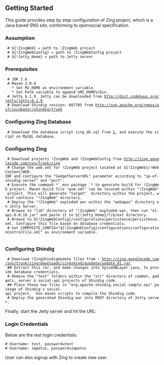 ==Getting Started==

This guide provides step by step configuration of Zing project, which is a Java based SNS site, conforming to opensocial specification.
===Assumption===
  # ${!ZingWeb} = path to !ZingWeb project
  # ${!ZingWebConfig} = path to !ZingWebConfig project
  # ${!Jetty_Home} = path to Jetty server

===Prerequisites===
  # JDK 1.6 
  # Maven 2.0.9
    * Set M2_HOME as environment variable.
    * Set Path variable to append %M2_HOME%/bin.
  # Jetty 6.1.9. Jetty can be downloaded from http://dist.codehaus.org/jetty/jetty-6.1.9
  # Download Shindig revison: 687705 from http://svn.apache.org/repos/asf/incubator/shindig/trunk

===Configuring Zing Database===
  # Download the database script zing_db.sql from [http://zing.googlecode.com/svn/trunk/zing/downloads/database/script/zing_db.sql], and execute the script on MySQL database.

===Configuring Zing===
  # Download projects !ZingWeb and !ZingWebConfig from http://zing.googlecode.com/svn/trunk/zing
  # Change the web.xml for !ZingWeb project located at ${!ZingWeb}/!WebContent/WEB-INF and configure the "GadgetServerURL" parameter according to "ip-of-shindig-server" and "port".
  # Execute the command *` mvn package `* to generate build for !ZingWeb project. Maven build file "pom.xml" can be located within "!ZingWeb" project. This will generate "target"  directory within the project, which contains "!ZingWeb" directory.
  # Deploy the "!ZingWeb" exploded war within the "webapps" directory on Jetty Server.
  # Browse to "lib" directory of "!ZingWeb" exploded war, then cut "el-api-6.0.18.jar" and paste it to ${!Jetty_Home}/lib/ext directory.
  # Browse to ${!ZingWebConfig}/configurations/persistence/persistence.xml. Configure this file based on database credentials.
  # Set COMPOSITE_CONFIG="${!ZingWebConfig}/configurations/configurationControlFile.xml" as environment variable.
   
===Configuring Shindig===
  # Download !ZingShindigUpdate files from : http://zing.googlecode.com/svn/trunk/zing/downloads/zingshindigupdate/update_01.rar.
  ## Extract this rar, and make changes into SpiceDBLayer.java, to provide database credentials.
  # Remove the "test" folders within the "src" directory of common, gadgets, server & social-api projects of Shindig code. 
  ## Place these two files in "org.apache.shindig.social.sample.spi" package of Shindig's social-api project.  Use maven scripts to compile the Shindig code.
  # Deploy the generated Shindig war into ROOT directory of Jetty server. 

Finally, start the Jetty server and hit the URL: {{{http://<ip-of-your-machine>:<jetty-port>/ZingWeb/faces/pages/login.jspx}}}

===Login Credentials===

Below are the test login credentials:

 # Username: test, password=test
 # Username: impetus, password=impetus

User can also signup with Zing to create new user.